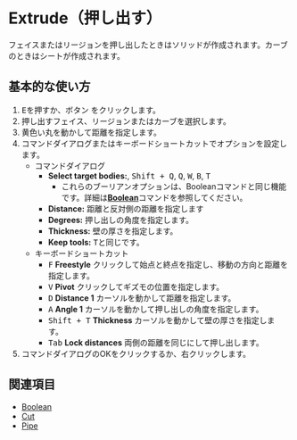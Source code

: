 
# Extrude（押し出す）

<Reference shortcut="E" command="Extrude" button="コマンドバー右" buttonIcon="button-extrude"/>

フェイスまたはリージョンを押し出したときはソリッドが作成されます。カーブのときはシートが作成されます。

## 基本的な使い方

1. <kbd>E</kbd>を押すか、ボタン <ButtonIcon type="button-extrude" /> をクリックします。
2. 押し出すフェイス、リージョンまたはカーブを選択します。
3. 黄色い丸を動かして距離を指定します。
4. コマンドダイアログまたはキーボードショートカットでオプションを設定します。 
   - <Kst>コマンドダイアログ</Kst>
      - **Select target bodies:**, <kbd>Shift + Q</kbd>, <kbd>Q</kbd>, <kbd>W</kbd>,  <kbd>B</kbd>,  <kbd>T</kbd>
         - これらのブーリアンオプションは、Booleanコマンドと同じ機能です。詳細は[**Boolean**](boolean)コマンドを参照してください。
      - **Distance:** 距離と反対側の距離を指定します
      - **Degrees:** 押し出しの角度を指定します。
      - **Thickness:** 壁の厚さを指定します。
      - **Keep tools:** <kbd>T</kbd>と同じです。
   - <Kst>キーボードショートカット</Kst>
      - <kbd>F</kbd> **Freestyle** クリックして始点と終点を指定し、移動の方向と距離を指定します。
      - <kbd>V</kbd> **Pivot** クリックしてギズモの位置を指定します。
      - <kbd>D</kbd> **Distance 1** カーソルを動かして距離を指定します。
      - <kbd>A</kbd> **Angle 1** カーソルを動かして押し出しの角度を指定します。
      - <kbd>Shift + T</kbd> **Thickness** カーソルを動かして壁の厚さを指定します。
      - <kbd>Tab</kbd> **Lock distances** 両側の距離を同じにして押し出します。
5. コマンドダイアログのOKをクリックするか、右クリックします。

## 関連項目
- [Boolean](boolean)
- [Cut](cut)
- [Pipe](pipe)